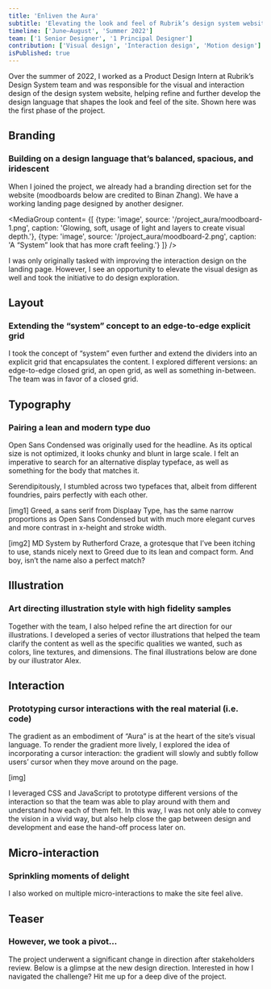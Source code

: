 ```yaml
---
title: 'Enliven the Aura'
subtitle: 'Elevating the look and feel of Rubrik’s design system website'
timeline: ['June–August', 'Summer 2022']
team: ['1 Senior Designer', '1 Principal Designer']
contribution: ['Visual design', 'Interaction design', 'Motion design']
isPublished: true
---
```


<HeroMock type='video' source='/project_aura/aura-hero.mp4'/>

Over the summer of 2022, I worked as a Product Design Intern at Rubrik’s Design System team and was responsible for the visual and interaction design of the design system website, helping refine and further develop the design language that shapes the look and feel of the site. Shown here was the first phase of the project.

## Branding
### Building on a design language that’s balanced, spacious, and iridescent

When I joined the project, we already had a branding direction set for the website (moodboards below are credited to Binan Zhang). We have a working landing page designed by another designer. 

<MediaGroup content= {[
    {type: 'image', source: '/project_aura/moodboard-1.png', caption: 'Glowing, soft, usage of light and layers to create visual depth.'}, 
    {type: 'image', source: '/project_aura/moodboard-2.png', caption: 'A “System” look that has more craft feeling.'}
]} />

I was only originally tasked with improving the interaction design on the landing page. However, I see an opportunity to elevate the visual design as well and took the initiative to do design exploration.

## Layout
### Extending the “system” concept to an edge-to-edge explicit grid

I took the concept of “system” even further and extend the dividers into an explicit grid that encapsulates the content. I explored different versions: an edge-to-edge closed grid, an open grid, as well as something in-between. The team was in favor of a closed grid.


## Typography
### Pairing a lean and modern type duo

Open Sans Condensed was originally used for the headline. As its optical size is not optimized, it looks chunky and blunt in large scale. I felt an imperative to search for an alternative display typeface, as well as something for the body that matches it.

Serendipitously, I stumbled across two typefaces that, albeit from different foundries, pairs perfectly with each other.

[img1] Greed, a sans serif from Displaay Type, has the same narrow proportions as Open Sans Condensed but with much more elegant curves and more contrast in x-height and stroke width. 

[img2] MD System by Rutherford Craze, a grotesque that I’ve been itching to use, stands nicely next to Greed due to its lean and compact form. And boy, isn’t the name also a perfect match?


## Illustration
### Art directing illustration style with high fidelity samples

Together with the team, I also helped refine the art direction for our illustrations. I developed a series of vector illustrations that helped the team clarify the content as well as the specific qualities we wanted, such as colors, line textures, and dimensions. The final illustrations below are done by our illustrator Alex.

## Interaction
### Prototyping cursor interactions with the real material (i.e. code)

The gradient as an embodiment of “Aura” is at the heart of the site’s visual language. To render the gradient more lively, I explored the idea of incorporating a cursor interaction: the gradient will slowly and subtly follow users’ cursor when they move around on the page.

[img]

I leveraged CSS and JavaScript to prototype different versions of the interaction so that the team was able to play around with them and understand how each of them felt. In this way, I was not only able to convey the vision in a vivid way, but also help close the gap between design and development and ease the hand-off process later on.

## Micro-interaction
### Sprinkling moments of delight

I also worked on multiple micro-interactions to make the site feel alive. 

## Teaser
### However, we took a pivot…

The project underwent a significant change in direction after stakeholders review. Below is a glimpse at the new design direction. Interested in how I navigated the challenge? Hit me up for a deep dive of the project.
 



